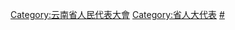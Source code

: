 [[Category:云南省人民代表大會|Category:云南省人民代表大會]]
[[Category:省人大代表|Category:省人大代表]]
[[Category:云南省各级人大代表|#]]
